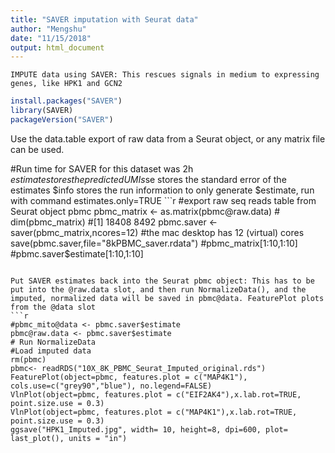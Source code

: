 ```yaml
---
title: "SAVER imputation with Seurat data"
author: "Mengshu"
date: "11/15/2018"
output: html_document
---
```


#####################
#####################
  
    IMPUTE data using SAVER: This rescues signals in medium to expressing genes, like HPK1 and GCN2

#####################
#####################
```r
install.packages("SAVER")
library(SAVER)
packageVersion("SAVER")
```
Use the data.table export of raw data from a Seurat object, or any matrix file can be used.

#Run time for SAVER for this dataset was 2h
$estimate stores the predicted UMIs
$se stores the standard error of the estimates
$info stores the run information
to only generate $estimate, run with command estimates.only=TRUE
```r
#export raw seq reads table from Seurat object pbmc
pbmc_matrix <- as.matrix(pbmc@raw.data)
# dim(pbmc_matrix)
#[1] 18408  8492
pbmc.saver <- saver(pbmc_matrix,ncores=12) #the mac desktop has 12 (virtual) cores
save(pbmc.saver,file="8kPBMC_saver.rdata")
#pbmc_matrix[1:10,1:10]
#pbmc.saver$estimate[1:10,1:10]
```

Put SAVER estimates back into the Seurat pbmc object: This has to be put into the @raw.data slot, and then run NormalizeData(), and the imputed, normalized data will be saved in pbmc@data. FeaturePlot plots from the @data slot
```r
#pbmc_mito@data <- pbmc.saver$estimate
pbmc@raw.data <- pbmc.saver$estimate
# Run NormalizeData
#Load imputed data
rm(pbmc)
pbmc<- readRDS("10X_8K_PBMC_Seurat_Imputed_original.rds")
FeaturePlot(object=pbmc, features.plot = c("MAP4K1"), cols.use=c("grey90","blue"), no.legend=FALSE) 
VlnPlot(object=pbmc, features.plot = c("EIF2AK4"),x.lab.rot=TRUE, point.size.use = 0.3) 
VlnPlot(object=pbmc, features.plot = c("MAP4K1"),x.lab.rot=TRUE, point.size.use = 0.3) 
ggsave("HPK1_Imputed.jpg", width= 10, height=8, dpi=600, plot= last_plot(), units = "in")
```
